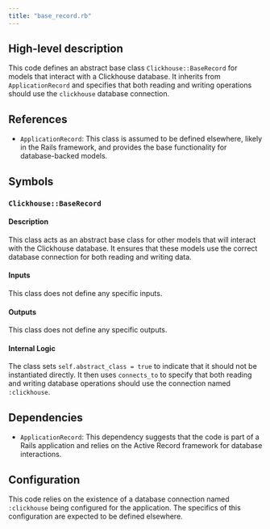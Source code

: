 ```yaml
---
title: "base_record.rb"
---
```


## High-level description
This code defines an abstract base class `Clickhouse::BaseRecord` for models that interact with a Clickhouse database. It inherits from `ApplicationRecord` and specifies that both reading and writing operations should use the `clickhouse` database connection.

## References
- `ApplicationRecord`: This class is assumed to be defined elsewhere, likely in the Rails framework, and provides the base functionality for database-backed models.

## Symbols

### `Clickhouse::BaseRecord`
#### Description
This class acts as an abstract base class for other models that will interact with the Clickhouse database. It ensures that these models use the correct database connection for both reading and writing data.

#### Inputs
This class does not define any specific inputs.

#### Outputs
This class does not define any specific outputs.

#### Internal Logic
The class sets `self.abstract_class = true` to indicate that it should not be instantiated directly. It then uses `connects_to` to specify that both reading and writing database operations should use the connection named `:clickhouse`.

## Dependencies
- `ApplicationRecord`: This dependency suggests that the code is part of a Rails application and relies on the Active Record framework for database interactions.

## Configuration
This code relies on the existence of a database connection named `:clickhouse` being configured for the application. The specifics of this configuration are expected to be defined elsewhere. 
